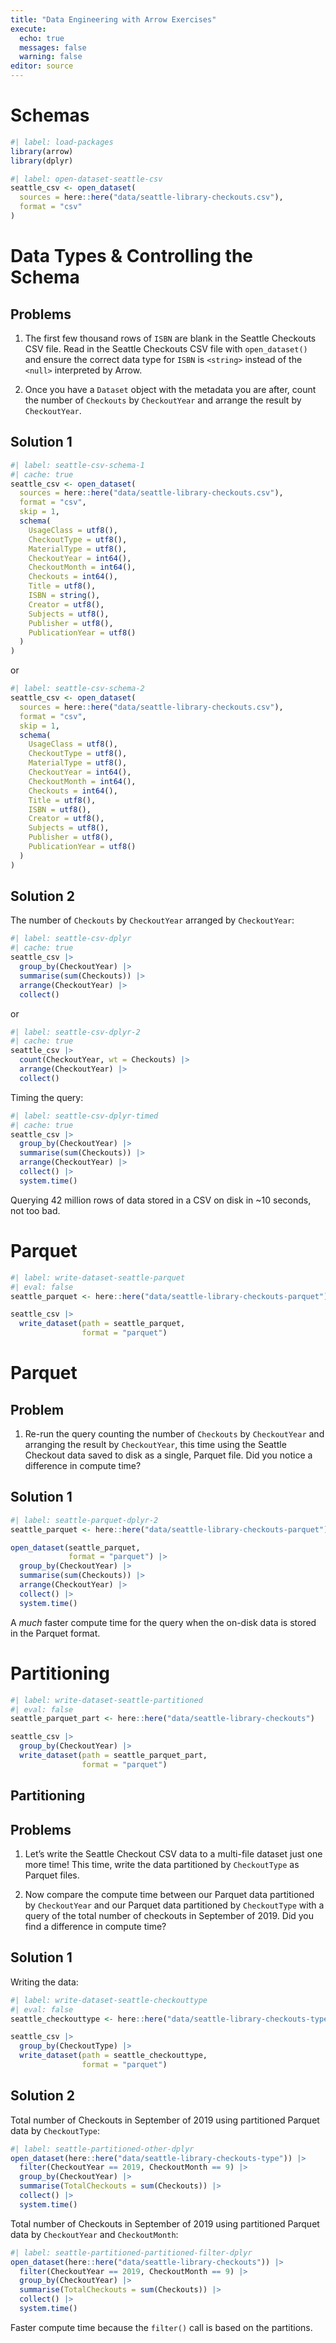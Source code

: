 ```yaml
---
title: "Data Engineering with Arrow Exercises"
execute:
  echo: true
  messages: false
  warning: false
editor: source  
---
```


# Schemas

```r
#| label: load-packages
library(arrow)
library(dplyr)
```

```r
#| label: open-dataset-seattle-csv
seattle_csv <- open_dataset(
  sources = here::here("data/seattle-library-checkouts.csv"),
  format = "csv"
)
```

::: {#exercise-schema .callout-tip}
# Data Types & Controlling the Schema

::: panel-tabset
## Problems

1.  The first few thousand rows of `ISBN` are blank in the Seattle Checkouts CSV file. Read in the Seattle Checkouts CSV file with `open_dataset()` and ensure the correct data type for `ISBN` is `<string>` instead of the `<null>` interpreted by Arrow.

2.  Once you have a `Dataset` object with the metadata you are after, count the number of `Checkouts` by `CheckoutYear` and arrange the result by `CheckoutYear`.

## Solution 1

```r
#| label: seattle-csv-schema-1
#| cache: true
seattle_csv <- open_dataset(
  sources = here::here("data/seattle-library-checkouts.csv"),
  format = "csv",
  skip = 1,
  schema(
    UsageClass = utf8(),
    CheckoutType = utf8(),
    MaterialType = utf8(),
    CheckoutYear = int64(),
    CheckoutMonth = int64(),
    Checkouts = int64(),
    Title = utf8(),
    ISBN = string(),
    Creator = utf8(),
    Subjects = utf8(),
    Publisher = utf8(),
    PublicationYear = utf8()
  )
)
```

or

```r
#| label: seattle-csv-schema-2
seattle_csv <- open_dataset(
  sources = here::here("data/seattle-library-checkouts.csv"),
  format = "csv",
  skip = 1,
  schema(
    UsageClass = utf8(),
    CheckoutType = utf8(),
    MaterialType = utf8(),
    CheckoutYear = int64(),
    CheckoutMonth = int64(),
    Checkouts = int64(),
    Title = utf8(),
    ISBN = utf8(),
    Creator = utf8(),
    Subjects = utf8(),
    Publisher = utf8(),
    PublicationYear = utf8()
  )
)
```

## Solution 2

The number of `Checkouts` by `CheckoutYear` arranged by `CheckoutYear`:

```r
#| label: seattle-csv-dplyr
#| cache: true
seattle_csv |>
  group_by(CheckoutYear) |>
  summarise(sum(Checkouts)) |>
  arrange(CheckoutYear) |> 
  collect()
```

or

```r
#| label: seattle-csv-dplyr-2
#| cache: true
seattle_csv |> 
  count(CheckoutYear, wt = Checkouts) |> 
  arrange(CheckoutYear) |> 
  collect()
```

Timing the query:

```r
#| label: seattle-csv-dplyr-timed
#| cache: true
seattle_csv |>
  group_by(CheckoutYear) |>
  summarise(sum(Checkouts)) |>
  arrange(CheckoutYear) |> 
  collect() |> 
  system.time()
```

Querying 42 million rows of data stored in a CSV on disk in \~10 seconds, not too bad.
:::
:::

# Parquet

```r
#| label: write-dataset-seattle-parquet
#| eval: false
seattle_parquet <- here::here("data/seattle-library-checkouts-parquet")

seattle_csv |>
  write_dataset(path = seattle_parquet,
                format = "parquet")
```

::: {#exercise-dataset .callout-tip}
# Parquet

::: panel-tabset
## Problem

1.  Re-run the query counting the number of `Checkouts` by `CheckoutYear` and arranging the result by `CheckoutYear`, this time using the Seattle Checkout data saved to disk as a single, Parquet file. Did you notice a difference in compute time?

## Solution 1

```r
#| label: seattle-parquet-dplyr-2
seattle_parquet <- here::here("data/seattle-library-checkouts-parquet")

open_dataset(seattle_parquet, 
             format = "parquet") |>
  group_by(CheckoutYear) |>
  summarise(sum(Checkouts)) |>
  arrange(CheckoutYear) |> 
  collect() |> 
  system.time()
```

A *much* faster compute time for the query when the on-disk data is stored in the Parquet format.
:::
:::

# Partitioning

```r
#| label: write-dataset-seattle-partitioned
#| eval: false
seattle_parquet_part <- here::here("data/seattle-library-checkouts")

seattle_csv |>
  group_by(CheckoutYear) |>
  write_dataset(path = seattle_parquet_part,
                format = "parquet")
```

::: callout-tip
# Partitioning

::: panel-tabset
## Problems

1.  Let's write the Seattle Checkout CSV data to a multi-file dataset just one more time! This time, write the data partitioned by `CheckoutType` as Parquet files.

2.  Now compare the compute time between our Parquet data partitioned by `CheckoutYear` and our Parquet data partitioned by `CheckoutType` with a query of the total number of checkouts in September of 2019. Did you find a difference in compute time?

## Solution 1

Writing the data:

```r
#| label: write-dataset-seattle-checkouttype
#| eval: false
seattle_checkouttype <- here::here("data/seattle-library-checkouts-type")

seattle_csv |>
  group_by(CheckoutType) |>
  write_dataset(path = seattle_checkouttype,
                format = "parquet")
```

## Solution 2

Total number of Checkouts in September of 2019 using partitioned Parquet data by `CheckoutType`:

```r
#| label: seattle-partitioned-other-dplyr
open_dataset(here::here("data/seattle-library-checkouts-type")) |> 
  filter(CheckoutYear == 2019, CheckoutMonth == 9) |> 
  group_by(CheckoutYear) |> 
  summarise(TotalCheckouts = sum(Checkouts)) |>
  collect() |> 
  system.time()
```

Total number of Checkouts in September of 2019 using partitioned Parquet data by `CheckoutYear` and `CheckoutMonth`:

```r
#| label: seattle-partitioned-partitioned-filter-dplyr
open_dataset(here::here("data/seattle-library-checkouts")) |> 
  filter(CheckoutYear == 2019, CheckoutMonth == 9) |> 
  group_by(CheckoutYear) |> 
  summarise(TotalCheckouts = sum(Checkouts)) |>
  collect() |> 
  system.time()
```

Faster compute time because the `filter()` call is based on the partitions.
:::
:::
